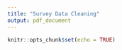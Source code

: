 ```yaml
---
title: "Survey Data Cleaning"
output: pdf_document
---
```


```r
knitr::opts_chunk$set(echo = TRUE)
```

